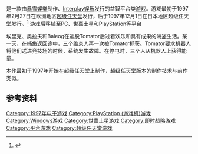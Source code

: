 {{refimprove|time=2016-02-08T07:10:09+00:00}}

{{NoteTA
|T=zh-cn:失落的维京人2; zh-tw:太空維京人2; zh-hk:失落的维京人2;
|G1=Games
|1=zh-cn:失落的维京人; zh-tw:太空維京人; zh-hk:失落的维京人;
}}

{{vgname|失落的维京人2|en=The Lost Vikings 2}}是一款由[[暴雪娛樂|暴雪娛樂]]制作、[[Interplay娱乐|Interplay娱乐]]发行的益智平台类[[游戏|游戏]]。游戏最初于1997年2月27日在欧洲地区[[超级任天堂|超级任天堂]]发行，后于1997年12月1日在日本地区超级任天堂发行。<ref name="gamefaqs">{{cite web| url = http://www.gamefaqs.com/snes/581870-koutetsu-no-kishi/data| title = Release information| publisher = [[GameFAQs|GameFAQs]]| date = | accessdate = 2016-01-25| archive-date = 2011-08-07| archive-url = https://web.archive.org/web/20110807012233/http://www.gamefaqs.com/snes/581870-koutetsu-no-kishi/data| dead-url = no}}</ref> 游戏后移植至PC、世嘉土星和PlayStation等平台

埃里克、奥拉夫和Baleog在逃脱Tomator后过着欢乐和具有成果的海盗生活。某一天，在捕鱼返回途中，三个维京人再一次被Tomator抓获。Tomator要求机器人将他们送进竞技场的时候，系统发生故障。在停电时，三个人从机器人上获得能量。

本作最初于1997年开始在超级任天堂上制作，超级任天堂版本的制作技术与前作类似。

== 参考资料 ==
{{Reflist}}

{{DEFAULTSORT:Lost Vikings 2}}
[[Category:1997年电子游戏|Category:1997年电子游戏]]
[[Category:PlayStation_(游戏机)游戏|Category:PlayStation (游戏机)游戏]]
[[Category:Windows游戏|Category:Windows游戏]]
[[Category:世嘉土星游戏|Category:世嘉土星游戏]]
[[Category:即时战略游戏|Category:即时战略游戏]]
[[Category:平台游戏|Category:平台游戏]]
[[Category:超级任天堂游戏|Category:超级任天堂游戏]]

{{BlizzardEntertainment-stub}}
{{Strategy-videogame-stub}}